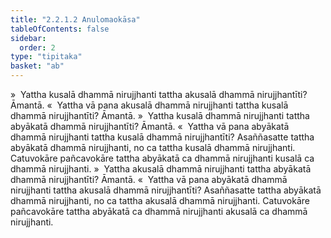 ```yaml
---
title: "2.2.1.2 Anulomaokāsa"
tableOfContents: false
sidebar:
  order: 2
type: "tipitaka"
basket: "ab"
---
```



<DynamicBreadcrumb />

<Division number="101">

<Paragraph number="449">
»  Yattha kusalā dhammā nirujjhanti tattha akusalā dhammā nirujjhantīti? Āmantā.
</Paragraph>

<Paragraph number="450">
«  Yattha vā pana akusalā dhammā nirujjhanti tattha kusalā dhammā nirujjhantīti? Āmantā.
</Paragraph>

<Paragraph number="451">
»  Yattha kusalā dhammā nirujjhanti tattha abyākatā dhammā nirujjhantīti? Āmantā.
</Paragraph>

<Paragraph number="452">
«  Yattha vā pana abyākatā dhammā nirujjhanti tattha kusalā dhammā nirujjhantīti?
</Paragraph>

<Paragraph number="453">
Asaññasatte tattha abyākatā dhammā nirujjhanti, no ca tattha kusalā dhammā nirujjhanti. Catuvokāre pañcavokāre tattha abyākatā ca dhammā nirujjhanti kusalā ca dhammā nirujjhanti.
</Paragraph>

</Division>
<Division number="102">

<Paragraph number="454">
»  Yattha akusalā dhammā nirujjhanti tattha abyākatā dhammā nirujjhantīti? Āmantā.
</Paragraph>

<Paragraph number="455">
«  Yattha vā pana abyākatā dhammā nirujjhanti tattha akusalā dhammā nirujjhantīti?
</Paragraph>

<Paragraph number="456">
Asaññasatte tattha abyākatā dhammā nirujjhanti, no ca tattha akusalā dhammā nirujjhanti. Catuvokāre pañcavokāre tattha abyākatā ca dhammā nirujjhanti akusalā ca dhammā nirujjhanti.
</Paragraph>
</Division>